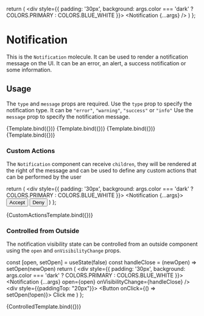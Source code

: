 

<Meta title="Molecules/Notification" component={Notification} />

  return (
    <div style={{
      padding: '30px',
      background: args.color === 'dark' ? COLORS.PRIMARY : COLORS.BLUE_WHITE
    }}>
      <Notification {...args} />
    </div>
  )
};

# Notification

This is the `Notification` molecule. It can be used to render a notification message on the UI. It can be an error, an alert, a success notification or some information.

##  Usage

The `type` and `message` props are required.
Use the `type` prop to specify the notification type. It can be `"error"`, `"warning"`, `"success"` or `"info"`
Use the `message` prop to specify the notification message.

<Canvas>
  <Story
    name="error"
    args={{
      type: 'error',
      message: 'Error Notification'
    }}
  >
    {Template.bind({})}
  </Story>
</Canvas>

<Canvas>
  <Story
    name="warning"
    args={{
      type: 'warning',
      message: 'Warning Notification'
    }}
  >
    {Template.bind({})}
  </Story>
</Canvas>

<Canvas>
  <Story
    name="success"
    args={{
      type: 'success',
      message: 'Success Notification'
    }}
  >
    {Template.bind({})}
  </Story>
</Canvas>

<Canvas>
  <Story
    name="info"
    args={{
      type: 'info',
      message: 'Info Notification'
    }}
  >
    {Template.bind({})}
  </Story>
</Canvas>

### Custom Actions

The `Notification` component can receive `children`, they will be rendered at the right of the message and can be used to define any custom actions that can be performed by the user

  return (
    <div style={{
      padding: '30px',
      background: args.color === 'dark' ? COLORS.PRIMARY : COLORS.BLUE_WHITE
    }}>
      <Notification {...args}>
        <Button
          as="secondary"
          type="submit"
          variant="small"
        >
          Accept
        </Button>
        <Button
          as="secondary"
          type="submit"
          variant="small"
        >
          Deny
        </Button>
      </Notification>
    </div>
  )
};

<Canvas>
  <Story
    name="custom-actions"
    args={{
      type: 'error',
      message: 'Error Notification'
    }}
  >
    {CustomActionsTemplate.bind({})}
  </Story>
</Canvas>

### Controlled from Outside

The notification visibility state can be controlled from an outside component using the `open` and `onVisibilityChange` props.

  const [open, setOpen] = useState(false)
  const handleClose = (newOpen) => setOpen(newOpen)
  return (
    <div style={{
      padding: '30px',
      background: args.color === 'dark' ? COLORS.PRIMARY : COLORS.BLUE_WHITE
    }}>
      <Notification {...args} open={open} onVisibilityChange={handleClose} />
      <div style={{paddingTop: "20px"}}>
        <Button onClick={() => setOpen(!open)}>
          Click me
        </Button>
      </div>
    </div>
  )
};

<Canvas>
  <Story
    name="controlled"
    args={{
      type: 'success',
      message: 'Success Notification'
    }}
  >
    {ControlledTemplate.bind({})}
  </Story>
</Canvas>
